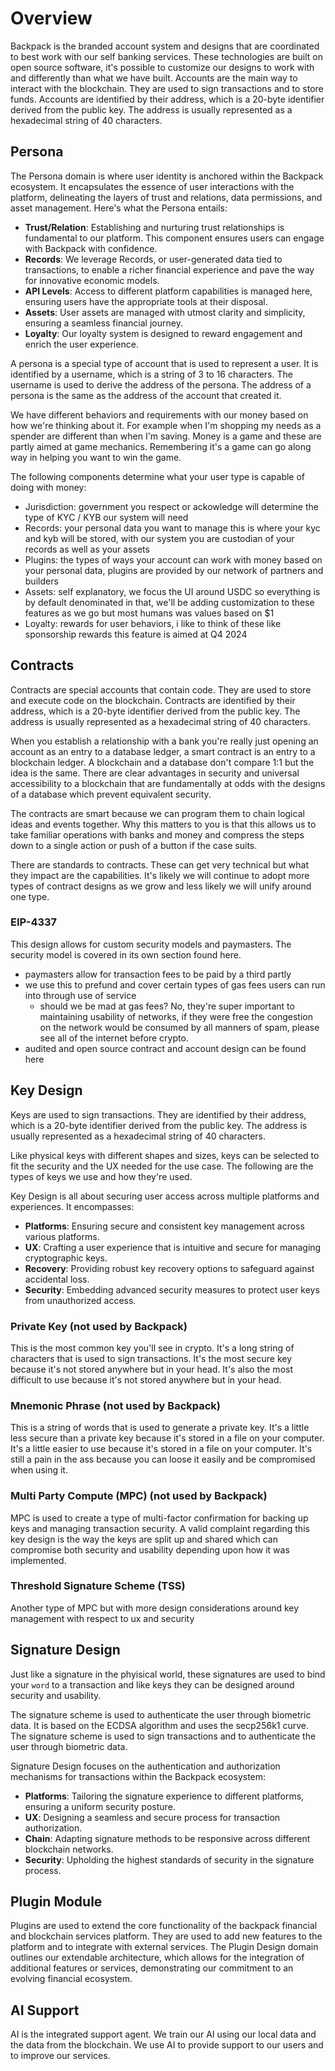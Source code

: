 # Overview

Backpack is the branded account system and designs that are coordinated to best work with our self banking services. These technologies are built on open source software, it's possible to customize our designs to work with and differently than what we have built. 
Accounts are the main way to interact with the blockchain. They are used to sign transactions and to store funds. Accounts are identified by their address, which is a 20-byte identifier derived from the public key. The address is usually represented as a hexadecimal string of 40 characters.


## Persona

The Persona domain is where user identity is anchored within the Backpack ecosystem. It encapsulates the essence of user interactions with the platform, delineating the layers of trust and relations, data permissions, and asset management. Here's what the Persona entails:

- **Trust/Relation**: Establishing and nurturing trust relationships is fundamental to our platform. This component ensures users can engage with Backpack with confidence.
- **Records**: We leverage Records, or user-generated data tied to transactions, to enable a richer financial experience and pave the way for innovative economic models.
- **API Levels**: Access to different platform capabilities is managed here, ensuring users have the appropriate tools at their disposal.
- **Assets**: User assets are managed with utmost clarity and simplicity, ensuring a seamless financial journey.
- **Loyalty**: Our loyalty system is designed to reward engagement and enrich the user experience.

A persona is a special type of account that is used to represent a user. It is identified by a username, which is a string of 3 to 16 characters. The username is used to derive the address of the persona. The address of a persona is the same as the address of the account that created it.

We have different behaviors and requirements with our money based on how we're thinking about it. For example when I'm shopping my needs as a spender are different than when I'm saving. Money is a game and these are partly aimed at game mechanics. Remembering it's a game can go along way in helping you want to win the game. 

The following components determine what your user type is capable of doing with money:
- Jurisdiction: government you respect or ackowledge will determine the type of KYC / KYB our system will need
- Records: your personal data you want to manage this is where your kyc and kyb will be stored, with our system you are custodian of your records as well as your assets
- Plugins: the types of ways your account can work with money based on your personal data, plugins are provided by our network of partners and builders
- Assets: self explanatory, we focus the UI around USDC so everything is by default denominated in that, we'll be adding customization to these features as we go but most humans was values based on $1
- Loyalty: rewards for user behaviors, i like to think of these like sponsorship rewards this feature is aimed at Q4 2024

## Contracts

Contracts are special accounts that contain code. They are used to store and execute code on the blockchain. Contracts are identified by their address, which is a 20-byte identifier derived from the public key. The address is usually represented as a hexadecimal string of 40 characters.

When you establish a relationship with a bank you're really just opening an account as an entry to a database ledger, a smart contract is an entry to a blockchain ledger. A blockchain and a database don't compare 1:1 but the idea is the same. There are clear advantages in security and universal accessibility to a blockchain that are fundamentally at odds with the designs of a database which prevent equivalent security.

The contracts are smart because we can program them to chain logical ideas and events together. Why this matters to you is that this allows us to take familiar operations with banks and money and compress the steps down to a single action or push of a button if the case suits.

There are standards to contracts. These can get very technical but what they impact are the capabilities. It's likely we will continue to adopt more types of contract designs as we grow and less likely we will unify around one type.

### EIP-4337

This design allows for custom security models and paymasters. The security model is covered in its own section found here.
- paymasters allow for transaction fees to be paid by a third partly
- we use this to prefund and cover certain types of gas fees users can run into through use of service
    - should we be mad at gas fees? No, they're super important to maintaining usability of networks, if they were free the congestion on the network would be consumed by all manners of spam, please see all of the internet before crypto.
- audited and open source contract and account design can be found here

## Key Design

Keys are used to sign transactions. They are identified by their address, which is a 20-byte identifier derived from the public key. The address is usually represented as a hexadecimal string of 40 characters.

Like physical keys with different shapes and sizes, keys can be selected to fit the security and the UX needed for the use case. The following are the types of keys we use and how they're used.

Key Design is all about securing user access across multiple platforms and experiences. It encompasses:

- **Platforms**: Ensuring secure and consistent key management across various platforms.
- **UX**: Crafting a user experience that is intuitive and secure for managing cryptographic keys.
- **Recovery**: Providing robust key recovery options to safeguard against accidental loss.
- **Security**: Embedding advanced security measures to protect user keys from unauthorized access.

### Private Key (not used by Backpack)

This is the most common key you'll see in crypto. It's a long string of characters that is used to sign transactions. It's the most secure key because it's not stored anywhere but in your head. It's also the most difficult to use because it's not stored anywhere but in your head. 

### Mnemonic Phrase (not used by Backpack)

This is a string of words that is used to generate a private key. It's a little less secure than a private key because it's stored in a file on your computer. It's a little easier to use because it's stored in a file on your computer. It's still a pain in the ass because you can loose it easily and be compromised when using it.

### Multi Party Compute (MPC) (not used by Backpack)

MPC is used to create a type of multi-factor confirmation for backing up keys and managing transaction security. A valid complaint regarding this key design is the way the keys are split up and shared which can compromise both security and usability depending upon how it was implemented.

### Threshold Signature Scheme (TSS) 

Another type of MPC but with more design considerations around key management with respect to ux and security

## Signature Design

Just like a signature in the phyisical world, these signatures are used to bind your `word` to a transaction and like keys they can be designed around security and usability.

The signature scheme is used to authenticate the user through biometric data. It is based on the ECDSA algorithm and uses the secp256k1 curve. The signature scheme is used to sign transactions and to authenticate the user through biometric data.

Signature Design focuses on the authentication and authorization mechanisms for transactions within the Backpack ecosystem:

- **Platforms**: Tailoring the signature experience to different platforms, ensuring a uniform security posture.
- **UX**: Designing a seamless and secure process for transaction authorization.
- **Chain**: Adapting signature methods to be responsive across different blockchain networks.
- **Security**: Upholding the highest standards of security in the signature process.

## Plugin Module

Plugins are used to extend the core functionality of the backpack financial and blockchain services platform. They are used to add new features to the platform and to integrate with external services.
The Plugin Design domain outlines our extendable architecture, which allows for the integration of additional features or services, demonstrating our commitment to an evolving financial ecosystem.


## AI Support

AI is the integrated support agent. We train our AI using our local data and the data from the blockchain. We use AI to provide support to our users and to improve our services.